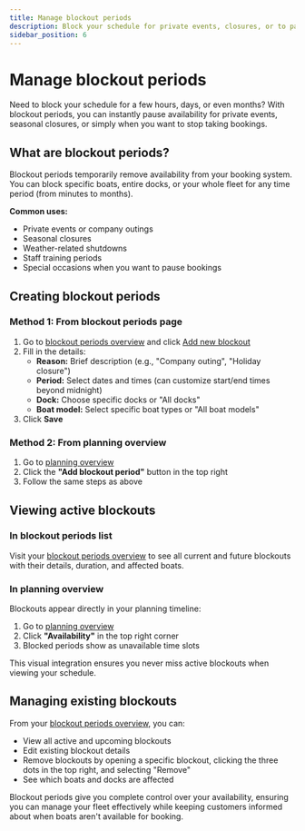 ```yaml
---
title: Manage blockout periods
description: Block your schedule for private events, closures, or to pause availability
sidebar_position: 6
---
```




# Manage blockout periods

Need to block your schedule for a few hours, days, or even months? With blockout periods, you can instantly pause availability for private events, seasonal closures, or simply when you want to stop taking bookings.

## What are blockout periods?

Blockout periods temporarily remove availability from your booking system. You can block specific boats, entire docks, or your whole fleet for any time period (from minutes to months).

**Common uses:**

- Private events or company outings
- Seasonal closures
- Weather-related shutdowns
- Staff training periods
- Special occasions when you want to pause bookings

## Creating blockout periods

### Method 1: From blockout periods page

1. Go to [blockout periods overview](https://dashboard.letsbook.app/blocks) and click [Add new blockout](https://dashboard.letsbook.app/blocks/new)
2. Fill in the details:
    - **Reason:** Brief description (e.g., "Company outing", "Holiday closure")
    - **Period:** Select dates and times (can customize start/end times beyond midnight)
    - **Dock:** Choose specific docks or "All docks"
    - **Boat model:** Select specific boat types or "All boat models"
3. Click **Save**

<InlineVideoPlayer videoSrc={addBlockVideo} />

### Method 2: From planning overview

1. Go to [planning overview](https://dashboard.letsbook.app/planning)
2. Click the **"Add blockout period"** button in the top right
3. Follow the same steps as above

## Viewing active blockouts

### In blockout periods list

Visit your [blockout periods overview](https://dashboard.letsbook.app/blocks) to see all current and future blockouts with their details, duration, and affected boats.

### In planning overview

Blockouts appear directly in your planning timeline:

1. Go to [planning overview](https://dashboard.letsbook.app/planning)
2. Click **"Availability"** in the top right corner
3. Blocked periods show as unavailable time slots

This visual integration ensures you never miss active blockouts when viewing your schedule.

<InlineVideoPlayer videoSrc={blockAvailabilityVideo} />

## Managing existing blockouts

From your [blockout periods overview](https://dashboard.letsbook.app/blocks), you can:

- View all active and upcoming blockouts
- Edit existing blockout details
- Remove blockouts by opening a specific blockout, clicking the three dots in the top right, and selecting "Remove"
- See which boats and docks are affected

Blockout periods give you complete control over your availability, ensuring you can manage your fleet effectively while keeping customers informed about when boats aren't available for booking.

